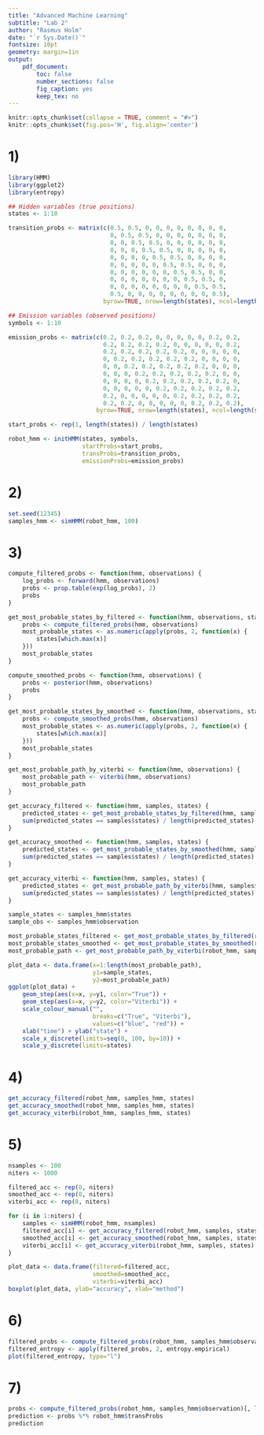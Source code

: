 ```yaml
---
title: "Advanced Machine Learning"
subtitle: "Lab 2"
author: "Rasmus Holm"
date: "`r Sys.Date()`"
fontsize: 10pt
geometry: margin=1in
output:
    pdf_document:
        toc: false
        number_sections: false
        fig_caption: yes
        keep_tex: no
---
```


```r
knitr::opts_chunk$set(collapse = TRUE, comment = "#>")
knitr::opts_chunk$set(fig.pos='H', fig.align='center')
```

# 1)

```r
library(HMM)
library(ggplot2)
library(entropy)

## Hidden variables (true positions)
states <- 1:10

transition_probs <- matrix(c(0.5, 0.5, 0, 0, 0, 0, 0, 0, 0, 0,
                             0, 0.5, 0.5, 0, 0, 0, 0, 0, 0, 0,
                             0, 0, 0.5, 0.5, 0, 0, 0, 0, 0, 0,
                             0, 0, 0, 0.5, 0.5, 0, 0, 0, 0, 0,
                             0, 0, 0, 0, 0.5, 0.5, 0, 0, 0, 0,
                             0, 0, 0, 0, 0, 0.5, 0.5, 0, 0, 0,
                             0, 0, 0, 0, 0, 0, 0.5, 0.5, 0, 0,
                             0, 0, 0, 0, 0, 0, 0, 0.5, 0.5, 0,
                             0, 0, 0, 0, 0, 0, 0, 0, 0.5, 0.5,
                             0.5, 0, 0, 0, 0, 0, 0, 0, 0, 0.5),
                           byrow=TRUE, nrow=length(states), ncol=length(states))

## Emission variables (observed positions)
symbols <- 1:10

emission_probs <- matrix(c(0.2, 0.2, 0.2, 0, 0, 0, 0, 0, 0.2, 0.2,
                           0.2, 0.2, 0.2, 0.2, 0, 0, 0, 0, 0, 0.2,
                           0.2, 0.2, 0.2, 0.2, 0.2, 0, 0, 0, 0, 0,
                           0, 0.2, 0.2, 0.2, 0.2, 0.2, 0, 0, 0, 0,
                           0, 0, 0.2, 0.2, 0.2, 0.2, 0.2, 0, 0, 0,
                           0, 0, 0, 0.2, 0.2, 0.2, 0.2, 0.2, 0, 0,
                           0, 0, 0, 0, 0.2, 0.2, 0.2, 0.2, 0.2, 0,
                           0, 0, 0, 0, 0, 0.2, 0.2, 0.2, 0.2, 0.2,
                           0.2, 0, 0, 0, 0, 0, 0.2, 0.2, 0.2, 0.2,
                           0.2, 0.2, 0, 0, 0, 0, 0, 0.2, 0.2, 0.2),
                         byrow=TRUE, nrow=length(states), ncol=length(states))

start_probs <- rep(1, length(states)) / length(states)

robot_hmm <- initHMM(states, symbols,
                     startProbs=start_probs,
                     transProbs=transition_probs,
                     emissionProbs=emission_probs)
```

# 2)

```r
set.seed(12345)
samples_hmm <- simHMM(robot_hmm, 100)
```

# 3)

```r
compute_filtered_probs <- function(hmm, observations) {
    log_probs <- forward(hmm, observations)
    probs <- prop.table(exp(log_probs), 2)
    probs
}

get_most_probable_states_by_filtered <- function(hmm, observations, states) {
    probs <- compute_filtered_probs(hmm, observations)
    most_probable_states <- as.numeric(apply(probs, 2, function(x) {
        states[which.max(x)]
    }))
    most_probable_states
}

compute_smoothed_probs <- function(hmm, observations) {
    probs <- posterior(hmm, observations)
    probs
}

get_most_probable_states_by_smoothed <- function(hmm, observations, states) {
    probs <- compute_smoothed_probs(hmm, observations)
    most_probable_states <- as.numeric(apply(probs, 2, function(x) {
        states[which.max(x)]
    }))
    most_probable_states
}

get_most_probable_path_by_viterbi <- function(hmm, observations) {
    most_probable_path <- viterbi(hmm, observations)
    most_probable_path
}

get_accuracy_filtered <- function(hmm, samples, states) {
    predicted_states <- get_most_probable_states_by_filtered(hmm, samples$observation, states)
    sum(predicted_states == samples$states) / length(predicted_states)
}

get_accuracy_smoothed <- function(hmm, samples, states) {
    predicted_states <- get_most_probable_states_by_smoothed(hmm, samples$observation, states)
    sum(predicted_states == samples$states) / length(predicted_states)
}

get_accuracy_viterbi <- function(hmm, samples, states) {
    predicted_states <- get_most_probable_path_by_viterbi(hmm, samples$observation)
    sum(predicted_states == samples$states) / length(predicted_states)
}

sample_states <- samples_hmm$states
sample_obs <- samples_hmm$observation

most_probable_states_filtered <- get_most_probable_states_by_filtered(robot_hmm, sample_obs, states)
most_probable_states_smoothed <- get_most_probable_states_by_smoothed(robot_hmm, sample_obs, states)
most_probable_path <- get_most_probable_path_by_viterbi(robot_hmm, sample_obs)

plot_data <- data.frame(x=1:length(most_probable_path),
                        y1=sample_states,
                        y2=most_probable_path)
ggplot(plot_data) +
    geom_step(aes(x=x, y=y1, color="True")) +
    geom_step(aes(x=x, y=y2, color="Viterbi")) +
    scale_colour_manual("",
                        breaks=c("True", "Viterbi"),
                        values=c("blue", "red")) +
    xlab("time") + ylab("state") +
    scale_x_discrete(limits=seq(0, 100, by=10)) +
    scale_y_discrete(limits=states)
```

# 4)

```r
get_accuracy_filtered(robot_hmm, samples_hmm, states)
get_accuracy_smoothed(robot_hmm, samples_hmm, states)
get_accuracy_viterbi(robot_hmm, samples_hmm, states)
```

# 5)

```r
nsamples <- 100
niters <- 1000

filtered_acc <- rep(0, niters)
smoothed_acc <- rep(0, niters)
viterbi_acc <- rep(0, niters)

for (i in 1:niters) {
    samples <- simHMM(robot_hmm, nsamples)
    filtered_acc[i] <- get_accuracy_filtered(robot_hmm, samples, states)
    smoothed_acc[i] <- get_accuracy_smoothed(robot_hmm, samples, states)
    viterbi_acc[i] <- get_accuracy_viterbi(robot_hmm, samples, states)
}

plot_data <- data.frame(filtered=filtered_acc,
                        smoothed=smoothed_acc,
                        viterbi=viterbi_acc)
boxplot(plot_data, ylab="accuracy", xlab="method")
```

# 6)

```r
filtered_probs <- compute_filtered_probs(robot_hmm, samples_hmm$observation)
filtered_entropy <- apply(filtered_probs, 2, entropy.empirical)
plot(filtered_entropy, type="l")
```

# 7)

```r
probs <- compute_filtered_probs(robot_hmm, samples_hmm$observation)[, length(samples_hmm$observation)]
prediction <- probs %*% robot_hmm$transProbs
prediction
```
